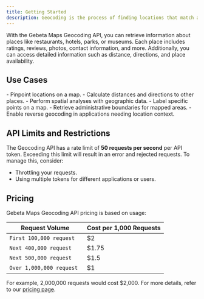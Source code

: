 ```yaml
---
title: Getting Started
description: Geocoding is the process of finding locations that match a user’s search query or interest on the map.
---
```


With the Gebeta Maps Geocoding API, you can retrieve information about places like restaurants, hotels, parks, or museums. Each place includes ratings, reviews, photos, contact information, and more. Additionally, you can access detailed information such as distance, directions, and place availability.

## Use Cases

<Cards>
  <Card title="Forward Geocoding" description="Convert addresses or place names into precise coordinates." href="/docs/geocoding/geocoding-forward">
    - Pinpoint locations on a map.
    - Calculate distances and directions to other places.
    - Perform spatial analyses with geographic data.
  </Card>

  <Card title="Reverse Geocoding" description="Convert latitude and longitude coordinates into physical addresses." href="/docs/geocoding/geocoding-reverse">
    - Label specific points on a map.
    - Retrieve administrative boundaries for mapped areas.
    - Enable reverse geocoding in applications needing location context.
  </Card>
</Cards>

## API Limits and Restrictions

The Geocoding API has a rate limit of **50 requests per second** per API token. Exceeding this limit will result in an error and rejected requests. To manage this, consider:
- Throttling your requests.
- Using multiple tokens for different applications or users.

## Pricing

Gebeta Maps Geocoding API pricing is based on usage:

| Request Volume               | Cost per 1,000 Requests |
|------------------------------|-------------------------|
| `First 100,000 request `   | $2                      |
| `Next 400,000 request `    | $1.75                   |
| `Next 500,000 request `    | $1.5                    |
| `Over 1,000,000 request `  | $1                      |

For example, 2,000,000 requests would cost $2,000. For more details, refer to our [pricing page](https://maps.gebeta.app/#/pricing).
